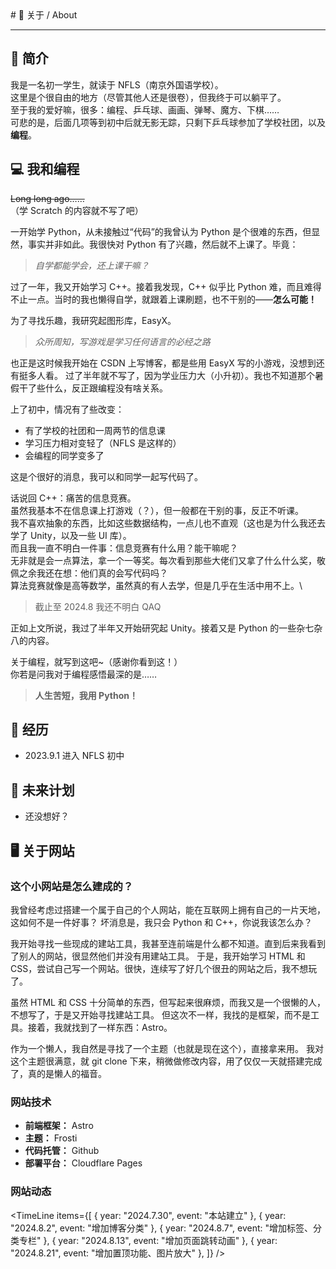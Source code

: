 
<BaseLayout title="About">
  <BaseCard title="About">
# 📄 关于 / About

---

## 🧾 简介

我是一名初一学生，就读于 NFLS（南京外国语学校）。\
这里是个很自由的地方（尽管其他人还是很卷），但我终于可以躺平了。\
至于我的爱好嘛，很多：编程、乒乓球、画画、弹琴、魔方、下棋……\
可悲的是，后面几项等到初中后就无影无踪，只剩下乒乓球参加了学校社团，以及**编程**。

## 💻 我和编程

~~Long long ago……~~\
（学 Scratch 的内容就不写了吧）

一开始学 Python，从未接触过“代码”的我曾认为 Python 是个很难的东西，但显然，事实并非如此。我很快对 Python 有了兴趣，然后就不上课了。毕竟：
> *自学都能学会，还上课干嘛？*
>
过了一年，我又开始学习 C++。接着我发现，C++ 似乎比 Python 难，而且难得不止一点。当时的我也懒得自学，就跟着上课刷题，也不干别的——**怎么可能！**

为了寻找乐趣，我研究起图形库，EasyX。
>*众所周知，写游戏是学习任何语言的必经之路*
>
也正是这时候我开始在 CSDN 上写博客，都是些用 EasyX 写的小游戏，没想到还有挺多人看。
过了半年就不写了，因为学业压力大（小升初）。我也不知道那个暑假干了些什么，反正跟编程没有啥关系。

上了初中，情况有了些改变：
- 有了学校的社团和一周两节的信息课
- 学习压力相对变轻了（NFLS 是这样的）
- 会编程的同学变多了

这是个很好的消息，我可以和同学一起写代码了。

话说回 C++：痛苦的信息竞赛。\
虽然我基本不在信息课上打游戏（？），但一般都在干别的事，反正不听课。\
我不喜欢抽象的东西，比如这些数据结构，一点儿也不直观（这也是为什么我还去学了 Unity，以及一些 UI 库）。\
而且我一直不明白一件事：信息竞赛有什么用？能干嘛呢？\
无非就是会一点算法，拿一个一等奖。每次看到那些大佬们又拿了什么什么奖，敬佩之余我还在想：他们真的会写代码吗？\
算法竞赛就像是高等数学，虽然真的有人去学，但是几乎在生活中用不上。\
> 截止至 2024.8 我还不明白 QAQ

正如上文所说，我过了半年又开始研究起 Unity。接着又是 Python 的一些杂七杂八的内容。

关于编程，就写到这吧~（感谢你看到这！）\
你若是问我对于编程感悟最深的是……
> **人生苦短，我用 Python！**

## 📆 经历

- 2023.9.1 进入 NFLS 初中

## 🎯 未来计划

- 还没想好？

## 🖥 关于网站
### 这个小网站是怎么建成的？
我曾经考虑过搭建一个属于自己的个人网站，能在互联网上拥有自己的一片天地，这如何不是一件好事？
坏消息是，我只会 Python 和 C++，你说我该怎么办？

我开始寻找一些现成的建站工具，我甚至连前端是什么都不知道。直到后来我看到了别人的网站，很显然他们并没有用建站工具。
于是，我开始学习 HTML 和 CSS，尝试自己写一个网站。很快，连续写了好几个很丑的网站之后，我不想玩了。

虽然 HTML 和 CSS 十分简单的东西，但写起来很麻烦，而我又是一个很懒的人，不想写了，于是又开始寻找建站工具。
但这次不一样，我找的是框架，而不是工具。接着，我就找到了一样东西：Astro。

作为一个懒人，我自然是寻找了一个主题（也就是现在这个），直接拿来用。
我对这个主题很满意，就 git clone 下来，稍微做修改内容，用了仅仅一天就搭建完成了，真的是懒人的福音。

### 网站技术
- **前端框架：** Astro
- **主题：** Frosti
- **代码托管：** Github
- **部署平台：** Cloudflare Pages

<LinkCard
  title="Astro + Cloudflare 快速搭建个人网站"
  desc="置顶博客"
  url="../blog/2024-08-15"
/>

### 网站动态

<TimeLine
  items={[
    { year: "2024.7.30", event: "本站建立" },
    { year: "2024.8.2", event: "增加博客分类" },
    { year: "2024.8.7", event: "增加标签、分类专栏" },
    { year: "2024.8.13", event: "增加页面跳转动画" },
    { year: "2024.8.21", event: "增加置顶功能、图片放大" },
  ]}
/>

  </BaseCard>
</BaseLayout>

